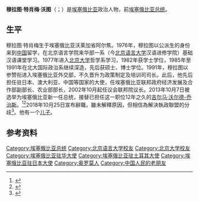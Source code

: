 {{noteTA
|1=zh-cn:萨赫勒-沃克·祖德;zh-hk:莎莉域·施達;zh-tw:薩赫勒-沃克·祖德;
}}
{{Infobox officeholder
|name           = 穆拉图·特肖梅
|image=Mulatu Teshome in Warsaw - 2018 (40792938585) (cropped).jpg
|office         = 第4任[[埃塞俄比亚总统|埃塞俄比亚总统]]
|primeminister  = [[海尔马里亚姆·德萨莱尼|海尔马里亚姆·德萨莱尼]]<br>[[阿比·艾哈迈德·阿里|阿比·艾哈迈德·阿里]]
|term_start     = 2013年10月7日
|term_end       =2018年10月25日
|predecessor    = [[吉尔马·沃尔德-乔治斯|吉尔马·沃尔德-乔治斯]]
|successor      =[[莎莉域·施達|莎莉域·施達]]
|office1        = 埃塞俄比亚农业部部长
|primeminister1 = [[梅莱斯·泽纳维|梅莱斯·泽纳维]]
|term_start1    =  2001年10月17日
|term_end1      =  2003年7月1日
|predecessor1   = 门格斯图·胡鲁卡
|successor1     = Addisu Legesse
|birth_date     = {{birth based on age as of date|df=yes|57|2013|10|07}}
|birth_place    = [[埃塞俄比亚|埃塞俄比亚]]{{link-en|阿尔焦|Arjo}}
|death_date     =
|death_place    =
|party          = 奥罗莫人民民主组织
|其他政党=[[埃塞俄比亚人民革命民主阵线|埃塞俄比亚人民革命民主阵线]]
|alma_mater     = [[北京大学|北京大学]]<br/>[[北京语言大学|北京语言大学]]
}}

'''穆拉图·特肖梅·沃图'''（{{Lang-am|ሙላቱ ተሾመ}}；{{bd|1957年||||}}）是[[埃塞俄比亚|埃塞俄比亚]]政治人物，前[[埃塞俄比亚总统|埃塞俄比亚总统]]。

==生平==
穆拉图·特肖梅生于埃塞俄比亚沃莱加省阿尔焦。1976年，穆拉图以公派生的身份来到[[中国|中国]]留学，在北京语言学院来华部一系（今[[北京语言大学|北京语言大学]]汉语进修学院）基础汉语课堂学习。1977年进入[[北京大学|北京大学]]哲学系学习，1982年获学士学位，1985年至1991年在北大国际政治系继续深造，先后获硕士、博士学位。1991年，穆拉图以参赞衔进入埃塞俄比亚外交部，不久晋升为政策制定及培训司司长。此后，他先后担任驻日本、澳大利亚、中国等国家的大使，任埃塞俄比亚联邦政府经济发展及合作部副部长、农业部部长，2002年10月起任议会联邦院议长。2013年10月7日被选举为埃塞俄比亚新一任总统，接替已担任这一职位12年之久的[[吉尔马·沃尔德-乔治斯|吉尔马·沃尔德-乔治斯]]。<ref>{{cite web | language = zh-cn | publisher = 凤凰网 | title = 北大校友穆拉图·特肖梅当选埃塞俄比亚总统 | url = http://news.ifeng.com/mainland/detail_2013_10/10/30191097_0.shtml | date = 2012-10-10 | accessdate =  | archive-date = 2013-10-14 | archive-url = https://web.archive.org/web/20131014010128/http://news.ifeng.com/mainland/detail_2013_10/10/30191097_0.shtml | dead-url = no }}</ref><ref>{{cite web | language = zh-cn | publisher = 网易 | title = 埃塞俄比亚新总统系北大校友 想让儿子留学中国 | url = http://news.163.com/13/1010/13/9AR1RECS0001121M.html | date = 2012-10-10 | accessdate =  | archive-url = https://web.archive.org/web/20131013122348/http://news.163.com/13/1010/13/9AR1RECS0001121M.html | archive-date = 2013-10-13 | dead-url = yes }}</ref>2018年10月25日宣布辭職，雖未解釋原因，但相信為解決執政聯盟的分歧<ref>{{Cite news|url=https://www.nation.co.ke/news/africa/Ethiopia-lawmakers-to-appoint-new-president/1066-4821394-4vinhy/index.html|title=Ethiopia President Mulatu Teshome resigns|newspaper=Daily Nation|accessdate=2018-10-25|language=en|archive-date=2018-10-25|archive-url=https://web.archive.org/web/20181025122509/https://www.nation.co.ke/news/africa/Ethiopia-lawmakers-to-appoint-new-president/1066-4821394-4vinhy/index.html|dead-url=no}}</ref>。他有一个[[儿子|儿子]]。

==参考资料==
{{reflist}}

{{DEFAULTSORT:Teshome}}

{{埃塞俄比亚总统}}

[[Category:埃塞俄比亚总统|Category:埃塞俄比亚总统]]
[[Category:北京语言大学校友|Category:北京语言大学校友]]
[[Category:北京大学校友|Category:北京大学校友]]
[[Category:埃塞俄比亚驻华大使|Category:埃塞俄比亚驻华大使]]
[[Category:埃塞俄比亚驻土耳其大使|Category:埃塞俄比亚驻土耳其大使]]
[[Category:埃塞俄比亚驻日本大使|Category:埃塞俄比亚驻日本大使]]
[[Category:奥罗莫人|Category:奥罗莫人]]
[[Category:中国人民的老朋友|Category:中国人民的老朋友]]